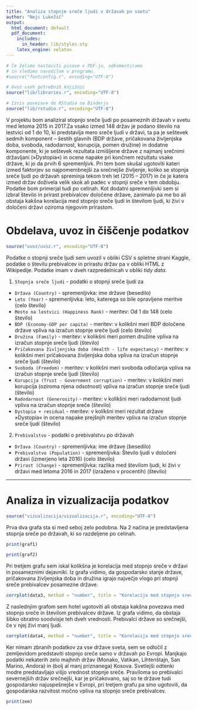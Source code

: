 ```yaml
---
title: "Analiza stopnje sreče ljudi v državah po svetu"
author: "Nejc Lukežič"
output:
  html_document: default
  pdf_document:
    includes:
      in_header: lib/styles.sty
    latex_engine: xelatex
---
```


```r
# Če želimo nastaviti pisave v PDF-ju, odkomentiramo
# in sledimo navodilom v programu.
#source("fontconfig.r", encoding="UTF-8")

# Uvoz vseh potrebnih knjižnic
source("lib/libraries.r", encoding="UTF-8")
```

```r
# Izris povezave do RStudia na Binderju
source("lib/rstudio.r", encoding="UTF-8")
```

V projektu bom analiziral stopnjo sreče ljudi po posameznih državah v svetu med letoma 2015 in 2017.Za vsako izmed 148 držav je podano število na lestvici od 1 do 10, ki predstavlja mero sreče ljudi v državi, ta pa je seštevek sedmih komponent – šestih glavnih (BDP države, pričakovana življenjska doba, svoboda, radodarnost, korupcija, pomen družine) in dodatne komponente, ki je seštevek rezultata izmišljene države z najmanj srečnimi državljani (»Dystopia«) in ocene napake pri končnem rezultatu vsake države, ki jo da prvih 6 spremenljivk. Pri tem bom skušal ugotoviti kateri izmed faktorjev so najpomembnejši za srečnejše življenje, koliko se stopnja sreče ljudi po državah spreminja tekom treh let (2015 – 2017) in če je katera izmed držav doživela velik skok ali padec v stopnji sreče v tem obdobju. Podatke bom primerjal tudi po celinah. Kot dodatni spremenljivki sem si izbral število in prirast prebivalcev določene države, zanimalo pa me bo ali obstaja kakšna korelacija med stopnjo sreče ljudi in številom ljudi, ki živi v določeni državi oziroma njegovim prirastom.


# Obdelava, uvoz in čiščenje podatkov

```r
source("uvoz/uvoz.r", encoding="UTF-8")
```

Podatke o stopnji sreče ljudi sem uvozil v obliki CSV s spletne strani Kaggle, podatke o številu prebivalcev in prirastu držav pa v obliki HTML z Wikipedije. Podatke imam v dveh razpredelnicah v obliki *tidy data*.

1. `Stopnja sreče ljudi` - podatki o stopnji sreče ljudi za
  - `Država (Country)` - spremenljivka: ime države (besedilo)
  - `Leto (Year)` - spremenljivka: leto, katerega so bile opravljene meritve (celo število)
  - `Mesto na lestvici (Happiness Rank)` - meritev: Od 1 do 148 (celo število)
  - `BDP (Economy-GDP per capita)` - meritev: v kolikšni meri BDP določene države vpliva na izračun stopnje sreče ljudi (celo število)
  - `Družina (Family)` - meritev: v kolikšni meri pomen družine vpliva na izračun stopnje sreče ljudi (število)
  - `Pričakovana življenjska doba (Health - life expectancy)` - meritev: v kolikšni meri pričakovana življenjska doba vpliva na izračun stopnje sreče ljudi (število)
  - `Svoboda (Freedom)` - meritev: v kolikšni meri svoboda odločanja vpliva na izračun stopnje sreče ljudi (število)
  - `Korupcija (Trust - Government corruption)` - meritev: v kolikšni meri korupcija (oziroma njena odsotnost) vpliva na izračun stopnje sreče ljudi (število)
  - `Radodarnost (Generosity)` - meritev: v kolikšni meri radodarnost ljudi vpliva na izračun stopnje sreče (število)
  - `Dystopia + residual` - meritev: v kolikšni meri rezultat države »Dystopia« in ocena napake prejšnjih meritev vpliva na izračun stopnje sreče ljudi (število)
  
2. `Prebivalstvo` - podatki o prebivalstvu po državah
  - `Država (Country)` - spremenljivka: ime države (besedilo)
  - `Prebivalstvo (Population)` - spremenljivka: Število ljudi v določeni državi (izmerjeno leta 2016) (celo število)
  - `Prirast (Change)` - spremenljivka: razlika med številom ljudi, ki živi v državi med letoma 2016 in 2017 (izraženo v procentih) (število)



***

# Analiza in vizualizacija podatkov

```r
source("vizualizacija/vizualizacija.r", encoding="UTF-8")
```

Prva dva grafa sta si med seboj zelo podobna. Na 2 načina je predstavljena stopnja sreče po državah, ki so razdeljene po celinah.

```r
print(graf1)
```

```r
print(graf2)
```

Pri tretjem grafu sem iskal kolikšna je korelacija med stopnjo sreče v državi in posameznimi dejavniki. Iz grafa vidimo, da gospodarsko stanje države, pričakovana življenjska doba in družina igrajo največjo vlogo pri stopnji sreče prebivalcev posamezne države.

```r
corrplot(data3, method = "number", title = "Korelacija med stopnjo srečo in dejavniki")
```

Z naslednjim grafom sem hotel ugotoviti ali obstaja kakšna povezava med stopnjo sreče in številom prebivalcev države. Iz grafa vidimo, da obstaja šibko obratno soodvisje teh dveh vrednosti. Prebivalci države so srečnejši, če v njej živi manj ljudi.
```r
corrplot(data4, method = "number", title = "Korelacija med stopnjo sreče in številom prebivalstva")
```

Ker nimam zbranih podatkov za vse države sveta, sem se odločil z zemljevidom predstaviti stopnjo sreče samo v državah po Evropi. Manjkajo podatki nekaterih zelo majhnih držav (Monako, Vatikan, Lihtenštajn, San Marino, Andora) in (bolj al manj priznanega) Kosova.
Svetlejši odtenki modre predstavljajo višjo vrednost stopnje sreče. Praviloma so prebivalci severnejših držav srečnejši, kar je pričakovano, saj so te države tudi gospodarsko najuspešnejše v Evropi, pri tretjem grafu pa smo ugotovili, da gospodarska razvitost močno vpliva na stopnjo sreče prebivalcev.
```r
print(zem)
```

